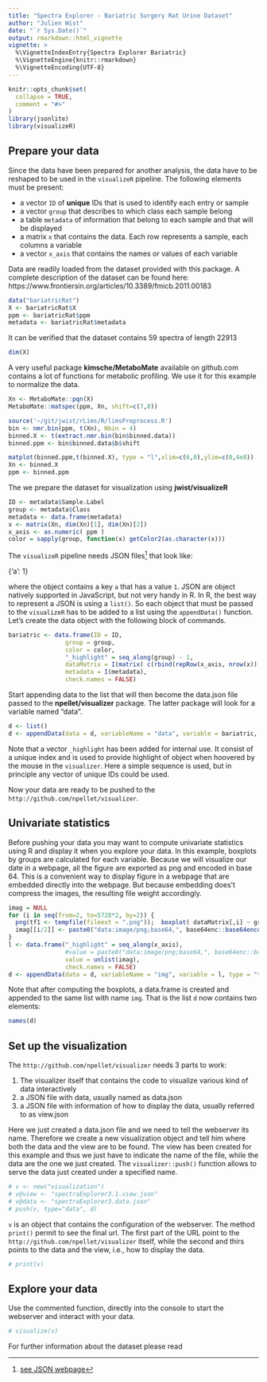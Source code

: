 ```yaml
---
title: "Spectra Explorer - Bariatric Surgery Rat Urine Dataset"
author: "Julien Wist"
date: "`r Sys.Date()`"
output: rmarkdown::html_vignette
vignette: >
  %\VignetteIndexEntry{Spectra Explorer Bariatric}
  %\VignetteEngine{knitr::rmarkdown}
  %\VignetteEncoding{UTF-8}
---
```


```r
knitr::opts_chunk$set(
  collapse = TRUE,
  comment = "#>"
)
library(jsonlite)
library(visualizeR)
```

## Prepare your data

Since the data have been prepared for another analysis, the data have to be reshaped to be used in the `visualizeR` pipeline. The following elements must be present:

* a vector `ID` of **unique** IDs that is used to identify each entry or sample
* a vector `group` that describes to which class each sample belong
* a table `metadata` of information that belong to each sample and that will be displayed 
* a matrix `x` that contains the data. Each row represents a sample, each columns a variable
* a vector `x_axis` that contains the names or values of each variable

Data are readily loaded from the dataset provided with this package. A complete description of the dataset can be found here: https://www.frontiersin.org/articles/10.3389/fmicb.2011.00183

```r
data("bariatricRat")
X <- bariatricRat$X
ppm <- bariatricRat$ppm
metadata <- bariatricRat$metadata
```

It can be verified that the dataset contains 59 spectra of length 22913

```r
dim(X)
```


A very useful package **kimsche/MetaboMate** available on github.com contains a lot of functions for metabolic profiling. We use it for this example to normalize the data.

```r
Xn <- MetaboMate::pqn(X)
MetaboMate::matspec(ppm, Xn, shift=c(7,8))
```

```r

source('~/git/jwist/rLims/R/limsPreprocess.R')
bin <- nmr.bin(ppm, t(Xn), Nbin = 4)
binned.X <- t(extract.nmr.bin(bin$binned.data))
binned.ppm <- bin$binned.data$b$shift

matplot(binned.ppm,t(binned.X), type = "l",xlim=c(6,0),ylim=c(0,4e8))
Xn <- binned.X
ppm <- binned.ppm
```

The we prepare the dataset for visualization using **jwist/visualizeR**

```r
ID <- metadata$Sample.Label
group <- metadata$Class
metadata <- data.frame(metadata)
x <- matrix(Xn, dim(Xn)[1], dim(Xn)[2])
x_axis <- as.numeric( ppm )
color = sapply(group, function(x) getColor2(as.character(x)))
```

The `visualizeR` pipeline needs JSON files^[[see JSON webpage](http://www.json.org/)] that look like:

  {'a': 1}
  
where the object contains a key `a` that has a value `1`. JSON are object natively supported in JavaScript, but not very handy in R. In R, the best way to represent a JSON is using a `list()`. So each object that must be passed to the `visualizeR` has to be added to a list using the `appendData()` function. Let's create the data object with the following block of commands. 

```r
bariatric <- data.frame(ID = ID,
                group = group,
                color = color,
                "_highlight" = seq_along(group) - 1,
                dataMatrix = I(matrix( c(rbind(repRow(x_axis, nrow(x)), x)), nrow(x), ncol(x)*2)),
                metadata = I(metadata),
                check.names = FALSE)
```

Start appending data to the list that will then become the data.json file passed to the **npellet/visualizer** package. The latter package will look for a variable named "data".

```r
d <- list()
d <- appendData(data = d, variableName = "data", variable = bariatric, type = "table")
```

Note that a vector `_highlight` has been added for internal use. It consist of a unique index and is used to provide highlight of object when hoovered by the mouse in the `visualizer`. Here a simple sequence is used, but in principle any vector of unique IDs could be used. 

Now your data are ready to be pushed to the `http://github.com/npellet/visualizer`.

## Univariate statistics

Before pushing your data you may want to compute univariate statistics using R and display it when you explore your data. In this example, boxplots by groups are calculated for each variable. Because we will visualize our date in a webpage, all the figure are exported as png and encoded in base 64. This is a convenient way to display figure in a webpage that are embedded directly into the webpage. But because embedding does't compress the images, the resulting file weight accordingly.

```r
imag = NULL
for (i in seq(from=2, to=5728*2, by=2)) {
  png(tf1 <- tempfile(fileext = ".png"));  boxplot( dataMatrix[,i] ~ group, data = bariatric); dev.off()
  imag[[i/2]] <- paste0("data:image/png;base64,", base64enc::base64encode(tf1))#base64enc::base64encode(tf1)
}
l <- data.frame("_highlight" = seq_along(x_axis),
                #value = paste0("data:image/png;base64,", base64enc::base64encode(tf1)),
                value = unlist(imag),
                check.names = FALSE)
d <- appendData(data = d, variableName = "img", variable = l, type = "table")
```

Note that after computing the boxplots, a data.frame is created and appended to the same list with name `img`. That is the list `d` now contains two elements:

```r
names(d)
```

## Set up the visualization

The `http://github.com/npellet/visualizer` needs 3 parts to work:

 1. The visualizer itself that contains the code to visualize various kind of data interactively
 2. a JSON file with data, usually named as data.json
 3. a JSON file with information of how to display the data, usually referred to as view.json
 
Here we just created a data.json file and we need to tell the webserver its name. Therefore we create a new visualization object and tell him where both the data and the view are to be found. The view has been created for this example and thus we just have to indicate the name of the file, while the data are the one we just created. The `visualizer::push()` function allows to serve the data just created under a specified name. 

```r
# v <- new("visualization")
# v@view <- "spectraExplorer3.1.view.json"
# v@data <- "spectraExplorer3.data.json"
# push(v, type="data", d)
```

`v` is an object that contains the configuration of the webserver. The method `print()` permit to see the final url. The first part of the URL point to the `http://github.com/npellet/visualizer` itself, while the second and thirs points to the data and the view, i.e., how to display the data.

```r
# print(v)
```

## Explore your data

Use the commented function, directly into the console to start the webserver and interact with your data.

```r
# visualize(v)
```
For further information about the dataset please read \url{https://www.frontiersin.org/articles/10.3389/fmicb.2011.00183}



